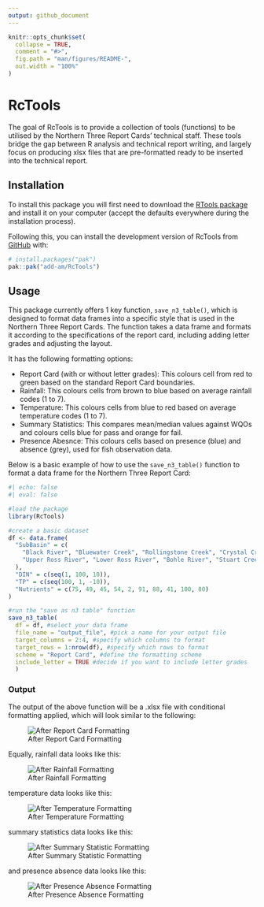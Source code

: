 ```yaml
---
output: github_document
---
```


<!-- README.md is generated from README.Rmd. Please edit that file -->

```r
knitr::opts_chunk$set(
  collapse = TRUE,
  comment = "#>",
  fig.path = "man/figures/README-",
  out.width = "100%"
)
```

# RcTools

<!-- badges: start -->
<!-- badges: end -->

The goal of RcTools is to provide a collection of tools (functions) to be utilised by the Northern Three Report Cards' technical staff. These tools bridge the gap between R analysis and technical report writing, and largely focus on producing xlsx files that are pre-formatted ready to be inserted into the technical report.

## Installation

To install this package you will first need to download the [RTools package](https://cran.r-project.org/bin/windows/Rtools/rtools45/rtools.html) and install it on your computer (accept the defaults everywhere during the installation process).

Following this, you can install the development version of RcTools from [GitHub](https://github.com/) with:

``` r
# install.packages("pak")
pak::pak("add-am/RcTools")
```

## Usage

This package currently offers 1 key function, `save_n3_table()`, which is designed to format data frames into a specific style that is used in the Northern Three Report Cards. The function takes a data frame and formats it according to the specifications of the report card, including adding letter grades and adjusting the layout.

It has the following formatting options:

 - Report Card (with or without letter grades): This colours cell from red to green based on the standard Report Card boundaries.
 - Rainfall: This colours cells from brown to blue based on average rainfall codes (1 to 7).
 - Temperature: This colours cells from blue to red based on average temperature codes (1 to 7).
 - Summary Statistics: This compares mean/median values against WQOs and colours cells blue for pass and orange for fail.
 - Presence Abesnce: This colours cells based on presence (blue) and absence (grey), used for fish observation data.

Below is a basic example of how to use the `save_n3_table()` function to format a data frame for the Northern Three Report Card:

```r
#| echo: false
#| eval: false

#load the package
library(RcTools)

#create a basic dataset
df <- data.frame(
  "SubBasin" = c(
    "Black River", "Bluewater Creek", "Rollingstone Creek", "Crystal Creek", "Paluma",
    "Upper Ross River", "Lower Ross River", "Bohle River", "Stuart Creek", "Alligator Creek"
  ),
  "DIN" = c(seq(1, 100, 10)),
  "TP" = c(seq(100, 1, -10)),
  "Nutrients" = c(75, 49, 45, 54, 2, 91, 88, 41, 100, 80)
)

#run the "save as n3 table" function
save_n3_table(
  df = df, #select your data frame
  file_name = "output_file", #pick a name for your output file
  target_columns = 2:4, #specify which columns to format
  target_rows = 1:nrow(df), #specify which rows to format
  scheme = "Report Card", #define the formatting scheme
  include_letter = TRUE #decide if you want to include letter grades
  )

```

### Output

The output of the above function will be a .xlsx file with conditional formatting applied, which will look similar to the following:

![After Report Card Formatting](man/figures/README-after-report-card-formatting.png)

Equally, rainfall data looks like this:

![After Rainfall Formatting](man/figures/README-after-rainfall-formatting.png)

temperature data looks like this:

![After Temperature Formatting](man/figures/README-after-temperature-formatting.png)

summary statistics data looks like this:

![After Summary Statistic Formatting](man/figures/README-after-summary-statistic-formatting.png)

and presence absence data looks like this:

![After Presence Absence Formatting](man/figures/README-after-presence-absence-formatting.png)